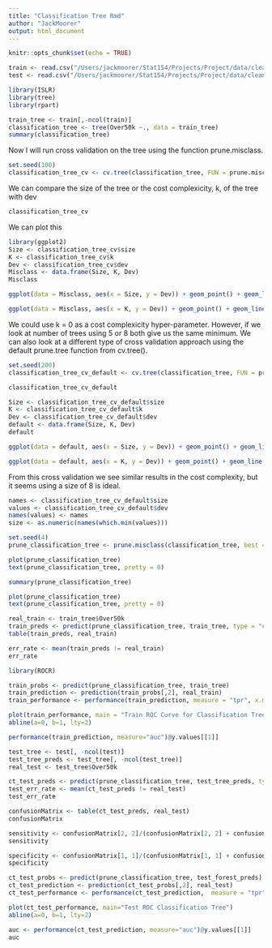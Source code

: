 ```yaml
---
title: "Classification Tree Rmd"
author: "JackMoorer"
output: html_document
---
```


```r
knitr::opts_chunk$set(echo = TRUE)
```

```r
train <- read.csv("/Users/jackmoorer/Stat154/Projects/Project/data/clean_train.csv", header = TRUE)
test <- read.csv("/Users/jackmoorer/Stat154/Projects/Project/data/clean_test.csv", header = TRUE)
```

```r
library(ISLR)
library(tree)
library(rpart)
```


```r
train_tree <- train[,-ncol(train)]
classification_tree <- tree(Over50k ~., data = train_tree)
summary(classification_tree)
```
Now I will run cross validation on the tree using the function prune.misclass.
```r
set.seed(100)
classification_tree_cv <- cv.tree(classification_tree, FUN = prune.misclass)
```

We can compare the size of the tree or the cost complexicity, k, of the tree with dev
```r
classification_tree_cv
```
We can plot this
```r
library(ggplot2)
Size <- classification_tree_cv$size
K <- classification_tree_cv$k
Dev <- classification_tree_cv$dev
Misclass <- data.frame(Size, K, Dev)
Misclass
```

```r
ggplot(data = Misclass, aes(x = Size, y = Dev)) + geom_point() + geom_line() + ggtitle("Size of Tree vs Error for Misclass Method")
```

```r
ggplot(data = Misclass, aes(x = K, y = Dev)) + geom_point() + geom_line() + ggtitle("Cost-Complexity vs Error for Misclass Method")
```
We could use k = 0 as a cost complexicity hyper-parameter. However, if we look at number of trees using 5 or 8 both give us the same minimum. We can also look at a different type of cross validation approach using the default prune.tree function from cv.tree().

```r
set.seed(200)
classification_tree_cv_default <- cv.tree(classification_tree, FUN = prune.tree)
```


```r
classification_tree_cv_default
```

```r
Size <- classification_tree_cv_default$size
K <- classification_tree_cv_default$k
Dev <- classification_tree_cv_default$dev
default <- data.frame(Size, K, Dev)
default
```

```r
ggplot(data = default, aes(x = Size, y = Dev)) + geom_point() + geom_line() + ggtitle("Size of Tree vs Error for Default Method")
```

```r
ggplot(data = default, aes(x = K, y = Dev)) + geom_point() + geom_line() + ggtitle("Cost-Complexity vs Error for Default Method")
```

From this cross validation we see similar results in the cost complexity, but it seems using a size of 8 is ideal.

```r
names <- classification_tree_cv_default$size
values <- classification_tree_cv_default$dev
names(values) <- names
size <- as.numeric(names(which.min(values)))
```

```r
set.seed(4)
prune_classification_tree <- prune.misclass(classification_tree, best = size)
```


```r
plot(prune_classification_tree)
text(prune_classification_tree, pretty = 0)
```

```r
summary(prune_classification_tree)
```


```r
plot(prune_classification_tree)
text(prune_classification_tree, pretty = 0)
```

```r
real_train <- train_tree$Over50k
train_preds <- predict(prune_classification_tree, train_tree, type = "class")
table(train_preds, real_train)
```

```r
err_rate <- mean(train_preds != real_train)
err_rate
```

```r
library(ROCR)
```

```r
train_probs <- predict(prune_classification_tree, train_tree)
train_prediction <- prediction(train_probs[,2], real_train)
train_performance <- performance(train_prediction, measure = "tpr", x.measure = "fpr")
```

```r
plot(train_performance, main = "Train ROC Curve for Classification Tree")
abline(a=0, b=1, lty=2)
```
```r
performance(train_prediction, measure="auc")@y.values[[1]]
```

```r
test_tree <- test[, -ncol(test)]
test_tree_preds <- test_tree[, -ncol(test_tree)]
real_test <- test_tree$Over50k
```

```r
ct_test_preds <- predict(prune_classification_tree, test_tree_preds, type = "class")
test_err_rate <- mean(ct_test_preds != real_test)
test_err_rate
```

```r
confusionMatrix <- table(ct_test_preds, real_test)
confusionMatrix 
```

```r
sensitivity <- confusionMatrix[2, 2]/(confusionMatrix[2, 2] + confusionMatrix[1, 2])
sensitivity
```

```r
specificity <- confusionMatrix[1, 1]/(confusionMatrix[1, 1] + confusionMatrix[2, 1])
specificity
```


```r
ct_test_probs <- predict(prune_classification_tree, test_forest_preds)
ct_test_prediction <- prediction(ct_test_probs[,2], real_test)
ct_test_performance <- performance(ct_test_prediction,  measure = "tpr", x.measure = "fpr")
```


```r
plot(ct_test_performance, main="Test ROC Classification Tree")
abline(a=0, b=1, lty=2)
```

```r
auc <- performance(ct_test_prediction, measure="auc")@y.values[[1]]
auc
```

